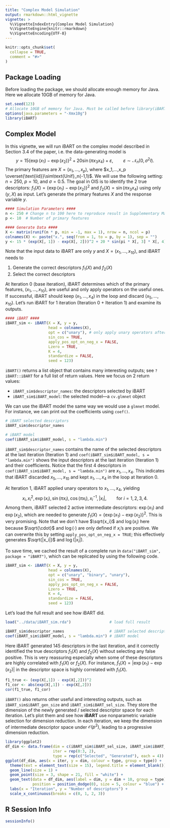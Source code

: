 ```yaml
---
title: "Complex Model Simulation"
output: rmarkdown::html_vignette
vignette: >
  %\VignetteIndexEntry{Complex Model Simulation}
  %\VignetteEngine{knitr::rmarkdown}
  %\VignetteEncoding{UTF-8}
---
```


```r
knitr::opts_chunk$set(
  collapse = TRUE,
  comment = "#>"
)
```

## Package Loading
Before loading the package, we should allocate enough memory for Java. Here we allocate 10GB of memory for Java.

```r
set.seed(123)
# Allocate 10GB of memory for Java. Must be called before library(iBART)
options(java.parameters = "-Xmx10g") 
library(iBART)
```

## Complex Model
In this vignette, we will run iBART on the complex model described in Section 3.4 of the paper, i.e. the data-generating model is
$$y = 15\{\exp(x_1)-\exp(x_2)\}^2 + 20\sin(\pi x_3x_4) + \varepsilon, \qquad\varepsilon\sim \mathcal{N}_n(0, \sigma^2 I).$$
The primary features are $X = (x_1,...,x_p)$, where $x_1,...,x_p \overset{\text{iid}}\sim\text{Unif}_n(-1,1)$. We will use the following setting: $n = 250$, $p = 10$, and $\sigma = 0.5$. The goal in OIS is to identify the 2 true descriptors: $f_1(X) = \{\exp(x_1)-\exp(x_2)\}^2$ and $f_2(X) = \sin(\pi x_3x_4)$ using only $(y, X)$ as input. Let's generate the primary features $X$ and the response variable $y$.
```r
#### Simulation Parameters ####
n <- 250 # Change n to 100 here to reproduce result in Supplementary Materials A.2.3
p <- 10  # Number of primary features

#### Generate Data ####
X <- matrix(runif(n * p, min = -1, max = 1), nrow = n, ncol = p)
colnames(X) <- paste("x.", seq(from = 1, to = p, by = 1), sep = "")
y <- 15 * (exp(X[, 1]) - exp(X[, 2]))^2 + 20 * sin(pi * X[, 3] * X[, 4]) + rnorm(n, mean = 0, sd = 0.5)
```
Note that the input data to iBART are only $y$ and $X = (x_1,...,x_{10})$, and iBART needs to

1. Generate the correct descriptors $f_1(X)$ and $f_2(X)$
2. Select the correct descriptors

At Iteration 0 (base iteration), iBART determines which of the primary features, $(x_1,\ldots,x_{10})$, are useful and only apply operators on the useful ones. If successful, iBART should keep $(x_1,\ldots,x_4)$ in the loop and discard $(x_5,\ldots,x_{10})$. Let's run iBART for 1 iteration (Iteration 0 + Iteration 1) and examine its outputs.
```r
#### iBART ####
iBART_sim <- iBART(X = X, y = y,
                   head = colnames(X),
                   opt = c("unary"), # only apply unary operators after base iteration
                   sin_cos = TRUE,
                   apply_pos_opt_on_neg_x = FALSE,
                   Lzero = TRUE,
                   K = 4,
                   standardize = FALSE,
                   seed = 123)
```
`iBART()` returns a list object that contains many interesting outputs; see `?iBART::iBART` for a full list of return values. Here we focus on 2 return values:

* `iBART_sim$descriptor_names`: the descriptors selected by iBART
* `iBART_sim$iBART_model`: the selected model---a `cv.glmnet` object

We can use the iBART model the same way we would use a `glmnet` model. For instance, we can print out the coefficients using `coef()`.

```r
# iBART selected descriptors
iBART_sim$descriptor_names

# iBART model
coef(iBART_sim$iBART_model, s = "lambda.min")
```

`iBART_sim$descriptor_names` contains the name of the selected descriptors at the last iteration (Iteration 1) and `coef(iBART_sim$iBART_model, s = "lambda.min")` shows the input descriptors at the last iteration (Iteration 1) and their coefficients. Notice that the first 4 descriptors in `coef(iBART_sim$iBART_model, s = "lambda.min")` are $x_1,\ldots,x_4$. This indicates that iBART discarded $x_5,\ldots,x_{10}$ and kept $x_1,\ldots,x_4$ in the loop at Iteration 0. 

At Iteration 1, iBART applied unary operators to $x_1,\ldots,x_4$, yielding 
$$x_i, x_i^2, \exp(x_i), \sin(\pi x_i), \cos(\pi x_i), x_i^{-1}, |x_i|, \qquad\text{for } i = 1,2,3,4.$$
Among them, iBART selected 2 active intermediate descriptors: $\exp(x_1)$ and $\exp(x_2)$, which are needed to generate $f_1(X) = \{\exp(x_1)-\exp(x_2)\}^2$. This is very promising. Note that we don't have $\sqrt{x_i}$ and $\log(x_i)$ here because $\sqrt{\cdot}$ and $\log(\cdot)$ are only defined if $x_i$'s are positive. We can overwrite this by setting `apply_pos_opt_on_neg_x = TRUE`; this effectively generates $\sqrt{|x_i|}$ and $\log(|x_i|)$. 

To save time, we cached the result of a complete run in `data("iBART_sim", package = "iBART")`, which can be replicated by using the following code.

```r
iBART_sim <- iBART(X = X, y = y,
                   head = colnames(X),
                   opt = c("unary", "binary", "unary"), 
                   sin_cos = TRUE,
                   apply_pos_opt_on_neg_x = FALSE,
                   Lzero = TRUE,
                   K = 4,
                   standardize = FALSE,
                   seed = 123)
```
Let's load the full result and see how iBART did.
```r
load("../data/iBART_sim.rda")                 # load full result

iBART_sim$descriptor_names                    # iBART selected descriptors
coef(iBART_sim$iBART_model, s = "lambda.min") # iBART model
```
Here iBART generated 145 descriptors in the last iteration, and it correctly identified the true descriptors $f_1(X)$ and $f_2(X)$ without selecting any false positive. This is very reassuring especially when some of these descriptors are highly correlated with $f_1(X)$ or $f_2(X)$. For instance, $\tilde{f}_1(X) = |\exp(x_1) - \exp(x_2)|$ in the descriptor space is highly correlated with $f_1(X)$. 

```r
f1_true <- (exp(X[,1]) - exp(X[,2]))^2
f1_cor <- abs(exp(X[,1]) - exp(X[,2]))
cor(f1_true, f1_cor)
```
`iBART()` also returns other useful and interesting outputs, such as `iBART_sim$iBART_gen_size` and `iBART_sim$iBART_sel_size`. They store the dimension of the newly generated / selected descriptor space for each iteration. Let's plot them and see how **iBART** use nonparametric variable selection for dimension reduction. In each iteration, we keep the dimension of intermediate descriptor space under $\mathcal{O}(p^2)$, leading to a progressive dimension reduction.

```r
library(ggplot2)
df_dim <- data.frame(dim = c(iBART_sim$iBART_sel_size, iBART_sim$iBART_gen_size),
                     iter = rep(0:3, 2),
                     type = rep(c("Selected", "Generated"), each = 4))
ggplot(df_dim, aes(x = iter, y = dim, colour = type, group = type)) +
  theme(text = element_text(size = 15), legend.title = element_blank()) +
  geom_line(size = 1) +
  geom_point(size = 3, shape = 21, fill = "white") +
  geom_text(data = df_dim, aes(label = dim, y = dim + 10, group = type),
            position = position_dodge(0), size = 5, colour = "blue") +
  labs(x = "Iteration", y = "Number of descriptors") +
  scale_x_continuous(breaks = c(0, 1, 2, 3))
```

## R Session Info
```r
sessionInfo()
```
